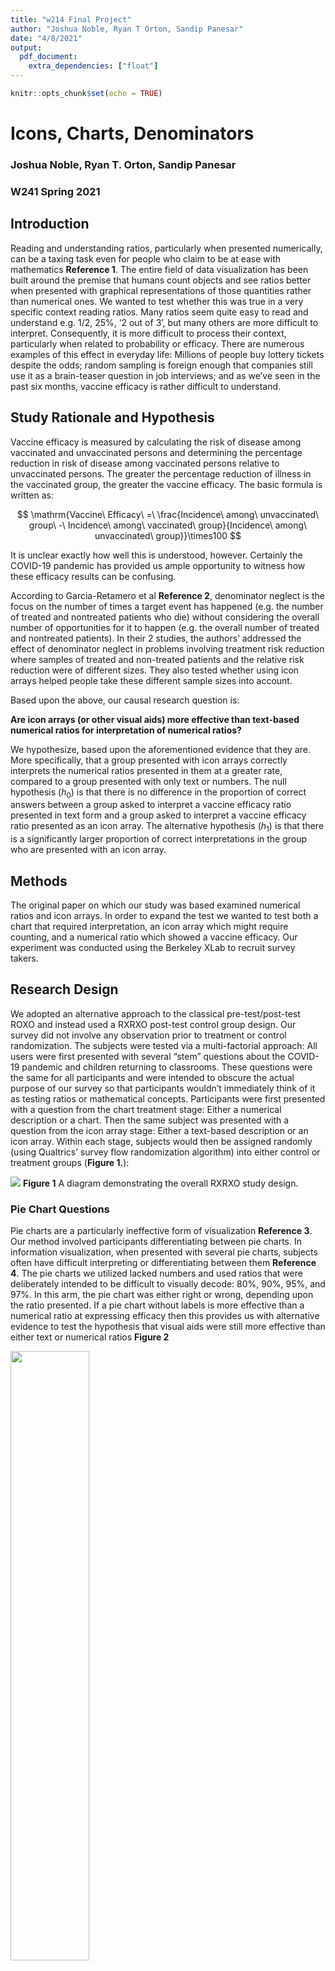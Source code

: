 ```yaml
---
title: "w214 Final Project"
author: "Joshua Noble, Ryan T Orton, Sandip Panesar"
date: "4/8/2021"
output: 
  pdf_document:
    extra_dependencies: ["float"]
---
```


```r
knitr::opts_chunk$set(echo = TRUE)
```

# Icons, Charts, Denominators
### Joshua Noble, Ryan T. Orton, Sandip Panesar
### W241 Spring 2021


## Introduction

Reading and understanding ratios, particularly when presented numerically, can be a taxing task even for people who claim to be at ease with mathematics **Reference 1**. The entire field of data visualization has been built around the premise that humans count objects and see ratios better when presented with graphical representations of those quantities rather than numerical ones. We wanted to test whether this was true in a very specific context reading ratios. Many ratios seem quite easy to read and understand e.g. 1/2, 25%, ‘2 out of 3’, but many others are more difficult to interpret. Consequently, it is more difficult to process their context, particularly when related to probability or efficacy. There are numerous examples of this effect in everyday life: Millions of people buy lottery tickets despite the odds; random sampling is foreign enough that companies still use it as a brain-teaser question in job interviews; and as we’ve seen in the past six months, vaccine efficacy is rather difficult to understand.

## Study Rationale and Hypothesis

Vaccine efficacy is measured by calculating the risk of disease among vaccinated and unvaccinated persons and determining the percentage reduction in risk of disease among vaccinated persons relative to unvaccinated persons. The greater the percentage reduction of illness in the vaccinated group, the greater the vaccine efficacy. The basic formula is written as:

$$
\mathrm{Vaccine\ Efficacy\ =\ \frac{Incidence\ among\ unvaccinated\ group\ -\ Incidence\ among\ vaccinated\ group}{Incidence\ among\ unvaccinated\ group}}\times100
$$

It is unclear exactly how well this is understood, however. Certainly the COVID-19 pandemic has provided us ample opportunity to witness how these efficacy results can be confusing.

According to Garcia-Retamero et al **Reference 2**, denominator neglect is the focus on the number of times a target event has happened (e.g. the number of treated and nontreated patients who die) without considering the overall number of opportunities for it to happen (e.g. the overall number of treated and nontreated patients). In their 2 studies, the authors' addressed the effect of denominator neglect in problems involving treatment risk reduction where samples of treated and non-treated patients and the relative risk reduction were of different sizes. They also tested whether using icon arrays helped people take these different sample sizes into account. 

Based upon the above, our causal research question is:

**Are icon arrays (or other visual aids) more effective than text-based numerical ratios for interpretation of numerical ratios?**

We hypothesize, based upon the aforementioned evidence that they are. More specifically, that a group presented with icon arrays correctly interprets the numerical ratios presented in them at a greater rate, compared to a group presented with only text or numbers. The null hypothesis ($h_0$) is that there is no difference in the proportion of correct answers between a group asked to interpret a vaccine efficacy ratio presented in text form and a group asked to interpret a vaccine efficacy ratio presented as an icon array. The alternative hypothesis ($h_1$) is that there is a significantly larger proportion of correct interpretations in the group who are presented with an icon array. 

## Methods

The original paper on which our study was based examined numerical ratios and icon arrays. In order to expand the test we wanted to test both a chart that required interpretation, an icon array which might require counting, and a numerical ratio which showed a vaccine efficacy. Our experiment was conducted using the Berkeley XLab to recruit survey takers.

## Research Design

We adopted an alternative approach to the classical pre-test/post-test ROXO and instead used a RXRXO post-test control group design. Our survey did not involve any observation prior to treatment or control randomization. The subjects were tested via a multi-factorial approach: All users were first presented with several "stem" questions about the COVID-19 pandemic and children returning to classrooms. These questions were the same for all participants and were intended to obscure the actual purpose of our survey so that participants wouldn't immediately think of it as testing ratios or mathematical concepts. Participants were first presented with a question from the chart treatment stage: Either a numerical description or a chart. Then the same subject was presented with a question from the icon array stage: Either a text-based description or an icon array. Within each stage, subjects would then be assigned randomly (using Qualtrics' survey flow randomization algorithm) into either control or treatment groups (**Figure 1.**):

![](images/roxo.png)
**Figure 1** A diagram demonstrating the overall RXRXO study design.

### Pie Chart Questions

Pie charts are a particularly ineffective form of visualization **Reference 3**. Our method involved participants differentiating between pie charts. In information visualization, when presented with several pie charts, subjects often have difficult interpreting or differentiating between them **Reference 4**. The pie charts we utilized lacked numbers and used ratios that were deliberately intended to be difficult to visually decode: 80%, 90%, 95%, and 97%. In this arm, the pie chart was either right or wrong, depending upon the ratio presented. If a pie chart without labels is more effective than a numerical ratio at expressing efficacy then this provides us with alternative evidence to test the hypothesis that visual aids were still more effective than either text or numerical ratios **Figure 2**

![](images/3_97.png){width=50%}
![](images/5_95.png){width=50%}

**Figure 2** a. A pie chart representing 97% efficacy, b. A pie chart representing 85% efficacy.

### Icon Array Questions

For the icon array questions, icon arrays were employed to test numerical ratios of efficacy against icon arrays that represented vaccine efficacy. These icon arrays differ from the pie chart pairings in that they contain countable quantities of different colored icons and thus can be more precise than the charts **Figure 3**. 

![](images/array_1.png){width=50%}

![](images/array_2.png){width=50%}

**Figure 3** a. Icon array representing the treatment group of a hypothetical vaccine trial, whereby 4 out of 200 (represented by red and black figures, respectively) contracted COVID-19 following vaccination. b. Icon array representing the control group of a hypothetical vaccine trial, whereby 10 out of 100 (represented by red and black figures, respectively) contracted COVID-19 following vaccination. Altogether, vaccine efficacy is 80%.

The 'correct' answer to the question presented to the icon array subjects is also significantly easier to interpret compared to those in the chart arm. The correct answer was always 'yes', i.e. the vaccine was efficacious at the 80% level.

## Confounding Variables

In addition to the study-specific data, we also acquired a range of demographic data of participants. Numerous factors may affect the responses to our questions, namely how well subjects were able to understand them. These include age, level of educational attainment and English as a second language (ESL) status. We therefore kept data from the Berkeley Xlab experimental survey pertaining to these factors for use in analysis. 

## Analytic Plan

> 1. Descriptive statistics.
> 2. Group-based Statistical Tests (Chi-Squared).
> 3. Regression Analysis with and without potential control features. 

## Pilot Data

We ran a pilot study using Qualitrics which received 19 valid responses. This survey was open for approximately 10 days. The structure of the Pilot survey contained two arms which tested a chart against a numerator/denominator numerical representation and an icon array against a numerator/denominator numerical representation. We didn't collect demographic data from respondents. The accuracy of responses to the two questions is shown in **Table 1.**: 

![](images/pilot_table.png)

**Table 1.**

The pilot study was not large enough to provide reliable sample sizes but it did provide confirmation that our survey itself was working as intended.

In the chart treatment group, users answered correctly 85.7% of the time, while in the control they answered 83.3% of the time. **Table 2.**.

![](images/pilot_table.png)

**Table 2.**

The pilot study was not large enough to provide reliable sample sizes but it did provide confirmation that our survey itself was working as intended.

## Results 

The overall breakdown of our study is provided in **Figure 4.**. In all there were 309 respondents. 45 subjects were lost to attrition (test-stage surveys, failure to complete). For the first question, 131 subjects were presented with the pie-chart (treatment group) and 133 subjects were presented with the text control question. For the second question, 128 subjects were presented with the icon array (treatment group), 128 subjects were presented with the text control question. 

![](images/StudyFlow.png)

**Figure 4.** A diagram demonstrating the study flow and numbers of respondents for each respective control and treatment stage. 

### Stem Questions

These were asked mainly as a distractor for subjects, prior to being presented with the questions of interest. The results are presented in **Table 3.**

![](images/stems.png) 

**Table 3.**

### Demographics

Regarding relevant demographics, participant age ranged from 18 to 54, with a mean age of 23.5 (standard deviation 5.5). Relevant demographics of the test subjects are presented, grouped by educational level in **Table 4.**.

![](images/demographics.png) 

**Table 4.**

Approximately half of the respondents had completed some college (likely undergraduate students), a quarter had completed their undergraduate studies, while only 8% progressed onto further education. 16% of respondents had no college. Interestingly, the majority of respondents in all educational groups were ESL students, with over 4/5 of postgraduate respondents reporting ESL status. 

### Between-Group Comparison

**Table 5.** summarizes the responses received for the first set of questions, where the subjects were exposed to either the text or the pie chart. 83.5% of those in the control answered the question correctly, while only 68.9% in the treatment did. As these data were categorical, consisted of counts between groups, and were generated through random sampling we utilized a $\chi^2$ test to determine if the proportion of right and wrong answers was significantly different between groups. The $\chi^2$ value was 7.42 and had a p-value of 0.006, indicating a highly significant difference. 

![Table 4.](images/chart_matrix.png) 

**Table 4.** 

**Table 5.** summarizes the responses received for the second set of questions, where the subjects were exposed to either the text or the icon array. 84.4% of those in the control answered the question correctly, while 93.8% in the treatment did. As these data were categorical, consisted of counts between groups, and were generated through random sampling we utilized a $\chi^2$ test to determine if the proportion of right and wrong answers was significantly different between groups. The $\chi^2$ value was 5.80 and had a p-value of 0.0160, indicating a significant difference at the 5% level. 

![](images/array_matrix.png)

**Table 5.**

To summarize, the treatment arm of the chart control group had a higher proportion of incorrect answers compared to the control arm, while the treatment arm of the icon array group had a higher proportion of correct answers compared to the controls. These differences were significant at the 5% level, confirming our original hypothesis and the cited work concluding that chart data was more difficult to interpret. Nevertheless, the $\chi^2$ hypothesis test cannot control for the additional demographic factors that we identified as potentially being relevant, so further regression analysis may offer further insight by allowing us to control for these factors.  

### Regression Analysis

We created a simple model that regresses the number of correct answers against the participants being in two treatment groups. The responses from chart and array groups were analyzed separately to study for an effect, as even though participants had to answer one question from each group, the randomization process meant that participants could either be presented with control or treatment group questions for either phase. In these models the proportion of all correct answers for each phase (i.e. chart, icon array) was regressed against the proportion of correct answers for the treatment question (**Table 6**). 

\begin{table} \centering 
  \caption{} 
  \label{} 
\begin{tabular}{@{\extracolsep{5pt}}lcccc} 
\\[-1.8ex]\hline 
\hline \\[-1.8ex] 
 & \multicolumn{4}{c}{\textit{Dependent variable:}} \\ 
\cline{2-5} 
\\[-1.8ex] & \multicolumn{2}{c}{q1\_right} & \multicolumn{2}{c}{q2\_right} \\ 
\\[-1.8ex] & (1) & (2) & (3) & (4)\\ 
\hline \\[-1.8ex] 
 q1\_control & 0.209$^{***}$ &  &  &  \\ 
  & (0.053) &  &  &  \\ 
  & & & & \\ 
 q1\_treat &  & $-$0.076 &  &  \\ 
  &  & (0.055) &  &  \\ 
  & & & & \\ 
 q2\_control &  &  & $-$0.086$^{*}$ &  \\ 
  &  &  & (0.039) &  \\ 
  & & & & \\ 
 q2\_treat &  &  &  & 0.099$^{**}$ \\ 
  &  &  &  & (0.038) \\ 
  & & & & \\ 
 Constant & 0.626$^{***}$ & 0.766$^{***}$ & 0.930$^{***}$ & 0.838$^{***}$ \\ 
  & (0.042) & (0.035) & (0.023) & (0.032) \\ 
  & & & & \\ 
\hline \\[-1.8ex] 
Observations & 264 & 264 & 264 & 264 \\ 
R$^{2}$ & 0.055 & 0.007 & 0.018 & 0.024 \\ 
Adjusted R$^{2}$ & 0.052 & 0.004 & 0.015 & 0.021 \\ 
Residual Std. Error (df = 262) & 0.433 & 0.443 & 0.316 & 0.315 \\ 
F Statistic (df = 1; 262) & 15.350$^{***}$ & 1.942 & 4.872$^{*}$ & 6.562$^{*}$ \\ 
\hline 
\hline \\[-1.8ex] 
\textit{Note:}  & \multicolumn{4}{r}{$^{*}$p$<$0.05; $^{**}$p$<$0.01; $^{***}$p$<$0.001} \\ 
\end{tabular} 
\end{table}    

**Table 6.**

**Table 6.** demonstrates the results of the most basic regression models. Here we can see that the coefficient for q1_control is 0.209 (with a robust standard error of 0.053, p<0.05), which is significant. We can see that the coefficient for q1_treat is -0.076 (associated with a robust standard error of 0.055), which is not significant. The coefficient for q2_control is -0.086 (with a robust standard error of 0.039, p<0.05), which is significant. The coefficient for q2_treat is 0.099 (associated with a robust standard error of 0.038), which is significant at the 5% level. These results generally corroborate our results from the previous section, however as the coefficient for q1_treat is not significant (even though it demonstrates a negative relationship, which was previously observed), we cannot draw any conclusions from it. We can say with more confidence, however, that being presented with the control question for the first set of questions was positively associated with getting a correct answer. We can also say that the positive coefficient associated with q2_treat indicates that the icon array is associated with an increase in the proportion of correct answers and getting the text question causes an opposite effect. Nevertheless, there may be other factors associated with the results we have observed, which require further investigation.

The second model based upon the first, but with education level added as a potential control variable, in order to study whether education level could explain any of the variance of the dependent variable (**Table 7.**). We elected to keep this and all subsequent models as additive rather than multiplicative models, as interpretation of a q1_right:variable_z interaction term is difficult whether variable_z is categorical or continuous.

\begin{table}[!htbp] \centering 
  \caption{} 
  \label{} 
\begin{tabular}{@{\extracolsep{5pt}}lcccc} 
\\[-1.8ex]\hline 
\hline \\[-1.8ex] 
 & \multicolumn{4}{c}{\textit{Dependent variable:}} \\ 
\cline{2-5} 
\\[-1.8ex] & \multicolumn{2}{c}{q1\_right} & \multicolumn{2}{c}{q2\_right} \\ 
\\[-1.8ex] & (1) & (2) & (3) & (4)\\ 
\hline \\[-1.8ex] 
 q1\_control & 0.219$^{***}$ &  &  &  \\ 
  & (0.053) &  &  &  \\ 
  & & & & \\ 
 q1\_treat &  & $-$0.087 &  &  \\ 
  &  & (0.055) &  &  \\ 
  & & & & \\ 
 q2\_control &  &  & $-$0.095$^{*}$ &  \\ 
  &  &  & (0.039) &  \\ 
  & & & & \\ 
 q2\_treat &  &  &  & 0.110$^{**}$ \\ 
  &  &  &  & (0.038) \\ 
  & & & & \\ 
 as.factor(Edu\_Level)Bachelor's degree & 0.038 & 0.035 & $-$0.074$^{*}$ & $-$0.072$^{*}$ \\ 
  & (0.114) & (0.120) & (0.034) & (0.033) \\ 
  & & & & \\ 
 as.factor(Edu\_Level)No college & 0.080 & 0.093 & $-$0.202$^{**}$ & $-$0.204$^{**}$ \\ 
  & (0.120) & (0.125) & (0.062) & (0.063) \\ 
  & & & & \\ 
 as.factor(Edu\_Level)Some college & 0.185 & 0.178 & $-$0.135$^{***}$ & $-$0.136$^{***}$ \\ 
  & (0.105) & (0.110) & (0.032) & (0.032) \\ 
  & & & & \\ 
 Constant & 0.504$^{***}$ & 0.656$^{***}$ & 1.054$^{***}$ & 0.953$^{***}$ \\ 
  & (0.105) & (0.106) & (0.025) & (0.020) \\ 
  & & & & \\ 
\hline \\[-1.8ex] 
Observations & 264 & 264 & 264 & 264 \\ 
R$^{2}$ & 0.082 & 0.031 & 0.047 & 0.054 \\ 
Adjusted R$^{2}$ & 0.068 & 0.016 & 0.032 & 0.039 \\ 
Residual Std. Error (df = 259) & 0.429 & 0.441 & 0.313 & 0.312 \\ 
F Statistic (df = 4; 259) & 5.784$^{***}$ & 2.087 & 3.161$^{*}$ & 3.678$^{**}$ \\ 
\hline 
\hline \\[-1.8ex] 
\textit{Note:}  & \multicolumn{4}{r}{$^{*}$p$<$0.05; $^{**}$p$<$0.01; $^{***}$p$<$0.001} \\ 
\end{tabular} 
\end{table} 

**Table 7.**

As we can observe in **Table 7.**, the previously observed relationship between the chart and icon array treatments and getting a respective correct answer for each group is preserved. The coefficient for q1_control is 0.219 (with a robust standard error of 0.053, p<0.05) and the q1_treat coefficient is -0.087 (with a robust standard error of 0.055), which is not significant. The coefficient for q2_control is -0.095 (with a robust standard error of 0.039, p<0.05). The coefficient for q2_treat is 0.110 (with a robust standard error of 0.038) which is now highly significant. For the chart questions, educational levels do not seem to explain any of the variance in the dependent variable. In general, having any level of education is positively associated with getting either control or treatment question 2 correct. Moreover, the negative coefficients associated with the various categories of educated, when subtracted from the baseline (i.e. having an advanced degree, which has the largest positive coefficient effect), all yield coefficients larger than 0, indicating a positive association between all education levels and getting either the control or treatment questions right. All of these are significant at less than 5% significance. Furthermore, the adjusted $R^2$ values have increased for all models, compared to the baseline models (chart control: 0.068 vs. 0.052, chart treatment: 0.016 vs. 0.004, array control: 0.032 vs. 0.015, array treatment: 0.039 vs. 0.021) indicating better fit.


Based upon **Reference ??**, we identified that those of increased age performed worse when tasked with denominator interpretation compared to younger people. We decided to see if our results demonstrated this same phenomenon by including participant age (represented by 'Birthyear') in the regression model. The results are represented in **Table 8.**.

\begin{table} \centering 
  \caption{} 
  \label{} 
\begin{tabular}{@{\extracolsep{5pt}}lcccc} 
\\[-1.8ex]\hline 
\hline \\[-1.8ex] 
 & \multicolumn{4}{c}{\textit{Dependent variable:}} \\ 
\cline{2-5} 
\\[-1.8ex] & \multicolumn{2}{c}{q1\_right} & \multicolumn{2}{c}{q2\_right} \\ 
\\[-1.8ex] & (1) & (2) & (3) & (4)\\ 
\hline \\[-1.8ex] 
 q1\_control & 0.190$^{***}$ &  &  &  \\ 
  & (0.054) &  &  &  \\ 
  & & & & \\ 
 q1\_treat &  & $-$0.077 &  &  \\ 
  &  & (0.055) &  &  \\ 
  & & & & \\ 
 q2\_control &  &  & $-$0.070 &  \\ 
  &  &  & (0.038) &  \\ 
  & & & & \\ 
 q2\_treat &  &  &  & 0.085$^{*}$ \\ 
  &  &  &  & (0.038) \\ 
  & & & & \\ 
 Birthyear & $-$0.005 & $-$0.006 & 0.004 & 0.005 \\ 
  & (0.005) & (0.005) & (0.003) & (0.003) \\ 
  & & & & \\ 
 Constant & 0.755$^{***}$ & 0.908$^{***}$ & 0.827$^{***}$ & 0.747$^{***}$ \\ 
  & (0.122) & (0.124) & (0.072) & (0.074) \\ 
  & & & & \\ 
\hline \\[-1.8ex] 
Observations & 257 & 257 & 257 & 257 \\ 
R$^{2}$ & 0.052 & 0.013 & 0.018 & 0.024 \\ 
Adjusted R$^{2}$ & 0.045 & 0.005 & 0.011 & 0.017 \\ 
Residual Std. Error (df = 254) & 0.428 & 0.437 & 0.306 & 0.305 \\ 
F Statistic (df = 2; 254) & 6.967$^{**}$ & 1.627 & 2.372 & 3.158$^{*}$ \\ 
\hline 
\hline \\[-1.8ex] 
\textit{Note:}  & \multicolumn{4}{r}{$^{*}$p$<$0.05; $^{**}$p$<$0.01; $^{***}$p$<$0.001} \\ 
\end{tabular} 
\end{table} 

**Table 8.**

In this model, for question 1, the coefficient for q1_control is 0.190 (with a robust standard error of 0.054, p<0.05) and that for q1_treat is -0.77 (with a robust standard error of 0.055, non-significant). The coefficient for q2_control is -0.70 (associated with a robust standard error of 0.038, non-significant) while that for q2_treat is 0.085 (robust standard error of 0.038, p<0.05). We can also see that all of the coefficients representing age are associated with relatively large robust standard errors, and non-significant. Furthermore, the adjusted $R^2$ values has decreased for all models aside from the chart treatment, compared to the baseline models (chart control: 0.045 vs. 0.052, chart treatment: 0.005 vs. 0.004, array control: 0.011 vs. 0.015, array treatment: 0.017 vs. 0.021) indicating worse goodness-of-fit relative to the simple models. Altogether we can interpret that age did not have a substantial effect on performance in either phase of our study.

Students who are ESL may find reading English difficult, especially if the language is technical. As such, ESL students may naturally perform better on visual interpretations compared with interpreting text. We therefore decided to include whether the student was ESL in our regression model to see if it accounted for any of the variation in the dependent variable (**Table 9.**). 

\begin{table} \centering 
  \caption{} 
  \label{} 
\begin{tabular}{@{\extracolsep{5pt}}lcccc} 
\\[-1.8ex]\hline 
\hline \\[-1.8ex] 
 & \multicolumn{4}{c}{\textit{Dependent variable:}} \\ 
\cline{2-5} 
\\[-1.8ex] & \multicolumn{2}{c}{q1\_right} & \multicolumn{2}{c}{q2\_right} \\ 
\\[-1.8ex] & (1) & (2) & (3) & (4)\\ 
\hline \\[-1.8ex] 
 q1\_control & 0.208$^{***}$ &  &  &  \\ 
  & (0.054) &  &  &  \\ 
  & & & & \\ 
 q1\_treat &  & $-$0.075 &  &  \\ 
  &  & (0.056) &  &  \\ 
  & & & & \\ 
 q2\_control &  &  & $-$0.086$^{*}$ &  \\ 
  &  &  & (0.038) &  \\ 
  & & & & \\ 
 q2\_treat &  &  &  & 0.099$^{**}$ \\ 
  &  &  &  & (0.038) \\ 
  & & & & \\ 
 as.factor(ESL == "Yes") & 0.011 & 0.025 & 0.009 & 0.009 \\ 
  & (0.063) & (0.065) & (0.046) & (0.045) \\ 
  & & & & \\ 
 Constant & 0.618$^{***}$ & 0.746$^{***}$ & 0.923$^{***}$ & 0.831$^{***}$ \\ 
  & (0.062) & (0.063) & (0.039) & (0.048) \\ 
  & & & & \\ 
\hline \\[-1.8ex] 
Observations & 264 & 264 & 264 & 264 \\ 
R$^{2}$ & 0.055 & 0.008 & 0.018 & 0.025 \\ 
Adjusted R$^{2}$ & 0.048 & 0.0004 & 0.011 & 0.017 \\ 
Residual Std. Error (df = 261) & 0.433 & 0.444 & 0.316 & 0.315 \\ 
F Statistic (df = 2; 261) & 7.662$^{***}$ & 1.047 & 2.449 & 3.291$^{*}$ \\ 
\hline 
\hline \\[-1.8ex] 
\textit{Note:}  & \multicolumn{4}{r}{$^{*}$p$<$0.05; $^{**}$p$<$0.01; $^{***}$p$<$0.001} \\ 
\end{tabular} 
\end{table} 

**Table 9.**

We can see from **Table 9.** that the general relationship between the proportion correct in the control and treatment groups and the overall proportion correct is preserved. The coefficient for q1_control is 0.208 (with a robust standard error of 0.054, p<0.05) and the coefficient for q1_treat is -0.075 (with a robust standard error of 0.056, not-significant). The coefficient for q2_control is -0.086* (with a robust standard error of 0.038, p<0.05) and for q2_treat, it is 0.099 (with a robust standard error of 0.038), which is significant at the 5% level. Our model indicates that ESL status does not contribute to getting questions right for any of the models, with all coefficients being associated with relatively large robust standard errors, rendering them non-significant at the 5% level. From this we can interpret that ESL status did not explain any of the variance in getting any of the control or treatment questions right in our model. This is corroborated by worse adjusted $R^2$ values compared to the simple model (chart control: 0.048 vs. 0.052, chart treatment:0.0004 vs. 0.004, array control: 0.011 vs. 0.015, array treatment: 0.017 vs. 0.021). 

In summary, aside from the effect of various educational levels on getting the second set of questions correct, none of these identified variables substantially explained for variance of the dependent variable. Consequently, a "fully saturated" model consisting of all additional variables in addition to our variable of interest (either q1_treat or q2_treat) is not necessary. 

## Discussion

We conducted a randomized experiment whereby participants were asked to answer two questions successively pertaining to vaccine efficacy. They were either presented with control or treatment questions for each stage. Participants performed significantly better when interpreting vaccine efficacy ratios presented as icon arrays, relative to text-based ratios. We can therefore reject the null hypothesis in favour of the alternative hypothesis if we use the results from our first between-group comparison (using $\chi^2$ tests of significance). Our regression results from the second phase of the experiment corroborate this. We cannot conclude, based upon regression results from the first phase of the study (i.e. pie charts) that pie charts are worse than text-based numeric ratios, however. In general, in all of the models, the coefficients associated with the pie-chart treatment were negative (though non-significant), indicating that there may potentially be a negative relationship between being exposed to pie charts and getting a correct answer which our initial analysis suggests. The lack of significance of the regression coefficient for the pie chart treatment question might reflect a genuine lack of relationship, or perhaps a too-small sample size. Nevertheless, our main postulation still holds. 

The only considered control variable that partially accounted for variability in the proportion of right answers was educational level. This only exerted a significant effect on the results for the icon array phase of the study, however unpacking this interpretation is difficult. For example, it is to be expected that having any level of post-secondary education might mean that one has been exposed to the tested concepts. Nevertheless, even having "no college" was associated with getting any of the treat or control icon array questions correct. This might be attributable to Xlab participants being perhaps more educated, despite not having a formal college education, or perhaps students that have not completed their undergraduate studies selecting "no college", thinking that this best described them. The fact that a majority of all groups were ESL students may have played a role in this, as interpretation of "no college" may be taken literally by some to mean they are in college, but haven't yet graduated, for example. Moreover, the fact that educational levels exerted an effect on getting questions right for the icon array questions but not the pie chart questions might reflect on the nature of the questions themselves. The questions were of a different format for the pie chart phase: Instead of being asked to select if a vaccine was efficacious (i.e. a yes/no answer) after being presented ratios of positive cases in placebo and treatment groups, the pie chart arm involved the participant being asked a different format question (see **Figure 1.**). Subsequently, it might have been confusing for participants regardless of educational level (and also taking into account many were ESL).

Age did not explain any of the variance in interpretation of either picture or text-based numerical ratios. The study by **reference?** found that older people were more likely to demonstrate denominator neglect. Our results do not demonstrate this, but this could be because the overall mean participant age was early-20s, and no group had a mean age <30. Therefore the sample of participants was not representative of a group that would be expected to demonstrate denominator neglect. Similarly, we did not find that ESL was significantly associated with getting either treatment or control questions correct. We might expect that ESL students would have a harder time interpreting text written in English. The lack of association might be explained by the fact that the majority of Xlab participants are in some way affiliated with UC Berkeley, an elite institute of higher education. Consequently, their English level might be good enough to negate any potential effect that ESL might have if we conducted this experiment in a different population. 

In general, the fact that participants were recruited through Xlab might however account for the numbers that we have observed, and any associated data patterns. These effects may not be preserved if the experiment was conducted in a different population.

##Conclusions

We have successfully demonstrated that icon arrays are beneficial at helping people to interpret numerical ratios, and confirmed our initial postulation. Icon arrays may also be better than pie charts, however we cannot say this with as great a degree of confidence. More work is needed to further confirm this postulation, as it may potentially be beneficial in educating the public about important concepts such as vaccine efficacy. 

## References

1. 
2. [Do Icon Arrays Help Reduce Denominator Neglect?]
3. [(William S. Cleveland, The Elements of Graphing Data, Hobart Press, 1994]
4. (Edward Tufte, The Visual Display of Quantitative Information, Graphics Press, 1983, p. 178.)

